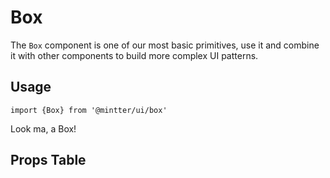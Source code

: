 
<Meta title="Components/Box" />

# Box

The `Box` component is one of our most basic primitives, use it and combine it
with other components to build more complex UI patterns.

## Usage

```tsx
import {Box} from '@mintter/ui/box'
```

<Canvas isExpanded>
  <Box>Look ma, a Box!</Box>
</Canvas>

## Props Table

<ArgsTable of={Box} />
